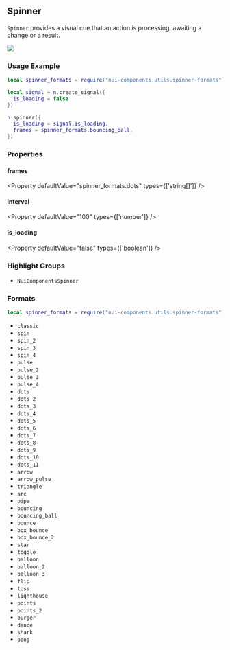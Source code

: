
## Spinner

`Spinner` provides a visual cue that an action is processing, awaiting a change or a result.

![](/gifs/spinner-1.gif)

### Usage Example

```lua
local spinner_formats = require("nui-components.utils.spinner-formats")

local signal = n.create_signal({ 
  is_loading = false 
})

n.spinner({
  is_loading = signal.is_loading,
  frames = spinner_formats.bouncing_ball,
})
```

### Properties

#### frames

<Property
  defaultValue="spinner_formats.dots"
  types={['string[]']}
/>

#### interval

<Property
  defaultValue="100"
  types={['number']}
/>

#### is_loading

<Property
  defaultValue="false"
  types={['boolean']}
/>

### Highlight Groups

- `NuiComponentsSpinner`

### Formats

```lua
local spinner_formats = require("nui-components.utils.spinner-formats")
```

- `classic`
- `spin` 
- `spin_2` 
- `spin_3` 
- `spin_4` 
- `pulse`
- `pulse_2`
- `pulse_3`
- `pulse_4` 
- `dots`
- `dots_2`
- `dots_3`
- `dots_4`
- `dots_5`
- `dots_6`
- `dots_7`
- `dots_8`
- `dots_9`
- `dots_10`
- `dots_11`
- `arrow`
- `arrow_pulse`
- `triangle`
- `arc`
- `pipe`
- `bouncing`
- `bouncing_ball`
- `bounce`
- `box_bounce`
- `box_bounce_2`
- `star`
- `toggle`
- `balloon`
- `balloon_2`
- `balloon_3`
- `flip`
- `toss`
- `lighthouse`
- `points`
- `points_2`
- `burger`
- `dance`
- `shark`
- `pong`

